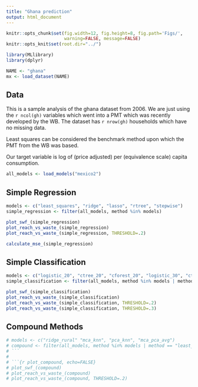 ```yaml
---
title: "Ghana prediction"
output: html_document
---
```


```r
knitr::opts_chunk$set(fig.width=12, fig.height=8, fig.path='Figs/',
                      warning=FALSE, message=FALSE)
knitr::opts_knit$set(root.dir="../")
```

```r
library(MLlibrary)
library(dplyr)

NAME <- "ghana"
mx <- load_dataset(NAME)
```

## Data

This is a sample analysis of the ghana dataset from 2006. We are just using the `r ncol(gh)` variables which went into a PMT which was recently developed by the WB. The dataset has `r nrow(gh)` households which have no missing data.

Least squares can be considered the benchmark method upon which the PMT from the WB was based.

Our target variable is log of (price adjusted) per (equivalence scale) capita consumption.

```r
all_models <- load_models("mexico2")
```


## Simple Regression

```r
models <- c("least_squares", "ridge", "lasso", "rtree", "stepwise")
simple_regression <- filter(all_models, method %in% models)
```

```r
plot_swf_(simple_regression)
plot_reach_vs_waste_(simple_regression)
plot_reach_vs_waste_(simple_regression, THRESHOLD=.2)
```

```r
calculate_mse_(simple_regression)
```

## Simple Classification
```r
models <- c("logistic_20", "ctree_20", "cforest_20", "logistic_30", "ctree_30", "cforest_30")
simple_classification <- filter(all_models, method %in% models | method == "least_squares")
```

```r
plot_swf_(simple_classification)
plot_reach_vs_waste_(simple_classification)
plot_reach_vs_waste_(simple_classification, THRESHOLD=.2)
plot_reach_vs_waste_(simple_classification, THRESHOLD=.3)
```

## Compound Methods

```r
# models <- c("ridge_rural" "mca_knn", "pca_knn", "mca_pca_avg")
# compound <- filter(all_models, method %in% models | method == "least_squares")
# ```
# 
# ```{r plot_compound, echo=FALSE}
# plot_swf_(compound)
# plot_reach_vs_waste_(compound)
# plot_reach_vs_waste_(compound, THRESHOLD=.2)
```
